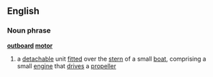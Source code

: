 ==English==
===Noun phrase===
'''[[outboard]] [[motor]]'''
{{wikipedia}}
#a [[detachable]] unit [[fitted]] over the [[stern]] of a small [[boat]], comprising a small [[engine]] that [[drive]]s a [[propeller]]